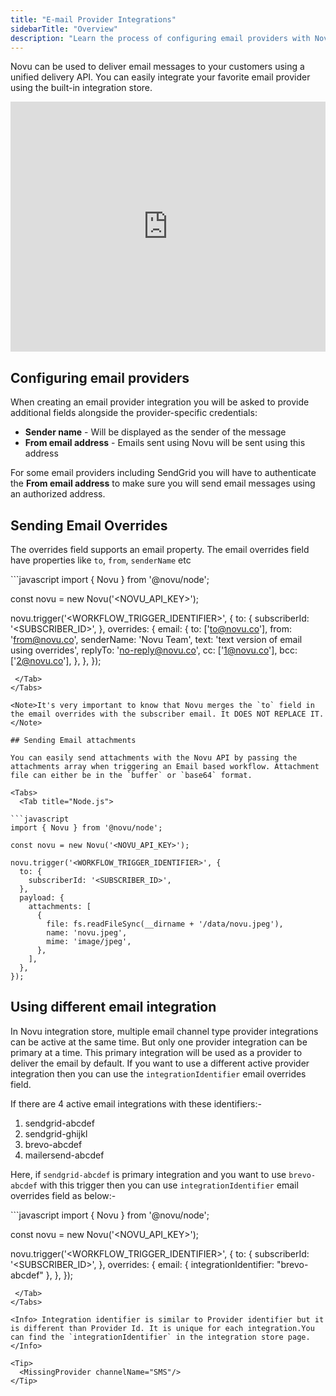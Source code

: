 ```yaml
---
title: "E-mail Provider Integrations"
sidebarTitle: "Overview"
description: "Learn the process of configuring email providers with Novu"
---
```



Novu can be used to deliver email messages to your customers using a unified delivery API. You can easily integrate your favorite email provider using the built-in integration store.

<iframe
  src="https://www.loom.com/embed/dbe39c7fc0aa42c8b39bea73d8aee9a4"
  width="100%"
  height="400px"
  frameBorder="0"
  allowFullScreen
></iframe>

## Configuring email providers

When creating an email provider integration you will be asked to provide additional fields alongside the provider-specific credentials:

- **Sender name** - Will be displayed as the sender of the message
- **From email address** - Emails sent using Novu will be sent using this address

For some email providers including SendGrid you will have to authenticate the **From email address** to make sure you will send email messages using an authorized address.

## Sending Email Overrides

The overrides field supports an email property. The email overrides field have properties like `to`, `from`, `senderName` etc

<Tabs>
  <Tab title="Node.js">
```javascript
import { Novu } from '@novu/node';

const novu = new Novu('<NOVU_API_KEY>');

novu.trigger('<WORKFLOW_TRIGGER_IDENTIFIER>', {
to: {
subscriberId: '<SUBSCRIBER_ID>',
},
overrides: {
email: {
to: ['to@novu.co'],
from: 'from@novu.co',
senderName: 'Novu Team',
text: 'text version of email using overrides',
replyTo: 'no-reply@novu.co',
cc: ['1@novu.co'],
bcc: ['2@novu.co'],
},
},
});

````
 </Tab>
</Tabs>

<Note>It's very important to know that Novu merges the `to` field in the email overrides with the subscriber email. It DOES NOT REPLACE IT.</Note>

## Sending Email attachments

You can easily send attachments with the Novu API by passing the attachments array when triggering an Email based workflow. Attachment file can either be in the `buffer` or `base64` format.

<Tabs>
  <Tab title="Node.js">

```javascript
import { Novu } from '@novu/node';

const novu = new Novu('<NOVU_API_KEY>');

novu.trigger('<WORKFLOW_TRIGGER_IDENTIFIER>', {
  to: {
    subscriberId: '<SUBSCRIBER_ID>',
  },
  payload: {
    attachments: [
      {
        file: fs.readFileSync(__dirname + '/data/novu.jpeg'),
        name: 'novu.jpeg',
        mime: 'image/jpeg',
      },
    ],
  },
});
````

  </Tab>
</Tabs>

## Using different email integration

In Novu integration store, multiple email channel type provider integrations can be active at the same time. But only one provider integration can be primary at a time. This primary integration will be used as a provider to deliver the email by default. If you want to use a different active provider integration then you can use the `integrationIdentifier` email overrides field.

If there are 4 active email integrations with these identifiers:-

1. sendgrid-abcdef
2. sendgrid-ghijkl
3. brevo-abcdef
4. mailersend-abcdef

Here, if `sendgrid-abcdef` is primary integration and you want to use `brevo-abcdef` with this trigger then you can use `integrationIdentifier` email overrides field as below:-

<Tabs>
  <Tab title="Node.js">
```javascript
import { Novu } from '@novu/node';

const novu = new Novu('<NOVU_API_KEY>');

novu.trigger('<WORKFLOW_TRIGGER_IDENTIFIER>', {
to: {
subscriberId: '<SUBSCRIBER_ID>',
},
overrides: {
email: {
integrationIdentifier: "brevo-abcdef"
},
},
});

```
 </Tab>
</Tabs>

<Info> Integration identifier is similar to Provider identifier but it is different than Provider Id. It is unique for each integration.You can find the `integrationIdentifier` in the integration store page.  </Info>

<Tip>
  <MissingProvider channelName="SMS"/>
</Tip>
```
